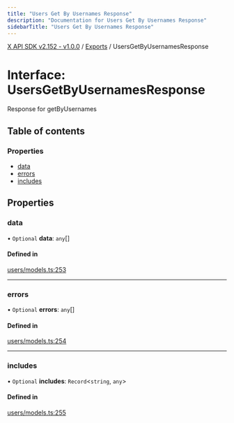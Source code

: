 ```yaml
---
title: "Users Get By Usernames Response"
description: "Documentation for Users Get By Usernames Response"
sidebarTitle: "Users Get By Usernames Response"
---
```


[X API SDK v2.152 - v1.0.0](../README.md) / [Exports](../modules.md) / UsersGetByUsernamesResponse

# Interface: UsersGetByUsernamesResponse

Response for getByUsernames

## Table of contents

### Properties

- [data](UsersGetByUsernamesResponse.md#data)
- [errors](UsersGetByUsernamesResponse.md#errors)
- [includes](UsersGetByUsernamesResponse.md#includes)

## Properties

### data

• `Optional` **data**: `any`[]

#### Defined in

[users/models.ts:253](https://github.com/xdevplatform/xdk/blob/ad4172ef5f68f089e0f077a190b271016dd35bf7/xdk/typescript/src/users/models.ts#L253)

___

### errors

• `Optional` **errors**: `any`[]

#### Defined in

[users/models.ts:254](https://github.com/xdevplatform/xdk/blob/ad4172ef5f68f089e0f077a190b271016dd35bf7/xdk/typescript/src/users/models.ts#L254)

___

### includes

• `Optional` **includes**: `Record`\<`string`, `any`\>

#### Defined in

[users/models.ts:255](https://github.com/xdevplatform/xdk/blob/ad4172ef5f68f089e0f077a190b271016dd35bf7/xdk/typescript/src/users/models.ts#L255)
